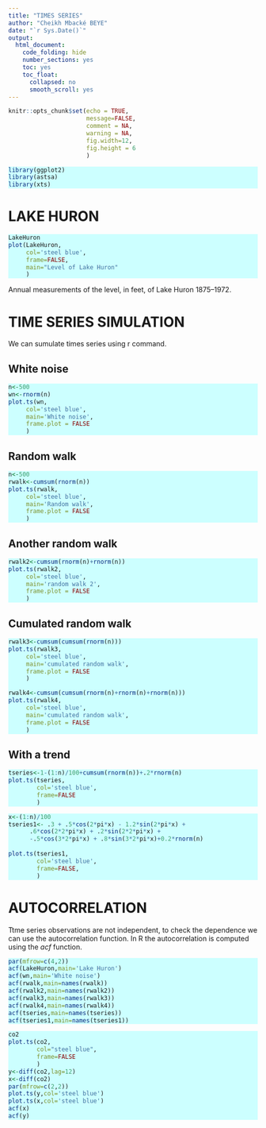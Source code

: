 ```yaml
---
title: "TIMES SERIES"
author: "Cheikh Mbacké BEYE"
date: "`r Sys.Date()`"
output:
  html_document:
    code_folding: hide
    number_sections: yes
    toc: yes
    toc_float:
      collapsed: no
      smooth_scroll: yes
---
```


```r
knitr::opts_chunk$set(echo = TRUE,
                      message=FALSE,
                      comment = NA,
                      warning = NA,
                      fig.width=12,
                      fig.height = 6
                      )
```
<style>
div.blue pre {background-color:#ccffcc;}
div.blue pre.r{background-color:#ccffff;}

</style>
<div class='blue'>

```r
library(ggplot2)
library(astsa)
library(xts)
```

# LAKE HURON

```r
LakeHuron
plot(LakeHuron,
     col='steel blue',
     frame=FALSE,
     main="Level of Lake Huron"
     )
```
Annual measurements of the level, in feet, of Lake Huron 1875–1972.


# TIME SERIES SIMULATION

We can sumulate times series using r command.

## White noise

```r
n<-500
wn<-rnorm(n)
plot.ts(wn,
     col='steel blue',
     main='White noise',
     frame.plot = FALSE
     )
```

## Random walk

```r
n<-500
rwalk<-cumsum(rnorm(n))
plot.ts(rwalk,
     col='steel blue',
     main='Random walk',
     frame.plot = FALSE
     )
```

## Another random walk

```r
rwalk2<-cumsum(rnorm(n)+rnorm(n))
plot.ts(rwalk2,
     col='steel blue',
     main='random walk 2',
     frame.plot = FALSE
     )


```

## Cumulated random walk 

```r
rwalk3<-cumsum(cumsum(rnorm(n)))
plot.ts(rwalk3,
     col='steel blue',
     main='cumulated random walk',
     frame.plot = FALSE
     )

rwalk4<-cumsum(cumsum(rnorm(n)+rnorm(n)+rnorm(n)))
plot.ts(rwalk4,
     col='steel blue',
     main='cumulated random walk',
     frame.plot = FALSE
     )
```

## With a trend

```r
tseries<-1-(1:n)/100+cumsum(rnorm(n))+.2*rnorm(n)
plot.ts(tseries,
        col='steel blue',
        frame=FALSE
        )

```
```r
x<-(1:n)/100
tseries1<- .3 + .5*cos(2*pi*x) - 1.2*sin(2*pi*x) +
      .6*cos(2*2*pi*x) + .2*sin(2*2*pi*x) +
      -.5*cos(3*2*pi*x) + .8*sin(3*2*pi*x)+0.2*rnorm(n)
  
plot.ts(tseries1,
        col='steel blue',
        frame=FALSE,
        )
```

# AUTOCORRELATION

Ttme series observations are not independent, to check the dependence we can use the autocorrelation function. In R the autocorrelation is computed using the _acf_ function.

```r
par(mfrow=c(4,2))
acf(LakeHuron,main='Lake Huron')
acf(wn,main='White noise')
acf(rwalk,main=names(rwalk))
acf(rwalk2,main=names(rwalk2))
acf(rwalk3,main=names(rwalk3))
acf(rwalk4,main=names(rwalk4))
acf(tseries,main=names(tseries))
acf(tseries1,main=names(tseries1))
```


```r
co2
plot.ts(co2,
        col="steel blue",
        frame=FALSE
        )
y<-diff(co2,lag=12)
x<-diff(co2)
par(mfrow=c(2,2))
plot.ts(y,col='steel blue')
plot.ts(x,col='steel blue')
acf(x)
acf(y)
```

